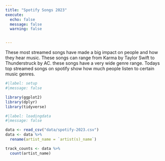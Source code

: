 ```yaml
---
title: "Spotify Songs 2023"
execute: 
  echo: false
  message: false
  warning: false


---
```


These most streamed songs have made a big impact on people and how they hear music. These songs can range from Karma by Taylor Swift to Thunderstruck by AC\DC. these songs have a very wide genre range. Todays top streamed songs on spotify show how much people listen to certain music genres.

```r
#|label: setup
#|message: false

library(ggplot2)
library(dplyr)
library(tidyverse)
```

```r
#|label: loadingdata
#|message: false

data <- read_csv("data/spotify-2023.csv")
data <- data %>%
  rename(artist_name = `artist(s)_name`)

track_counts <- data %>%
  count(artist_name)
```



